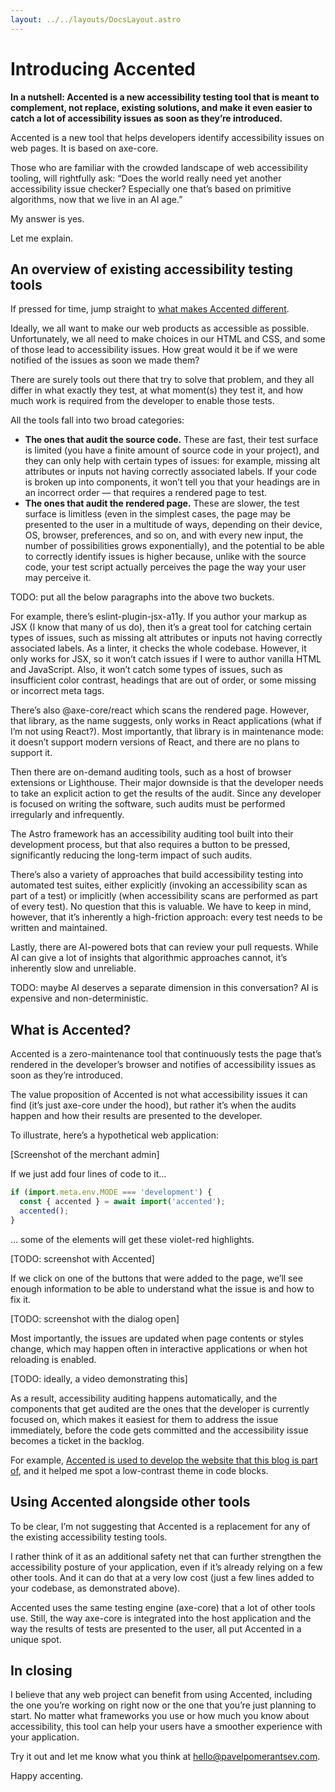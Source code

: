 ```yaml
---
layout: ../../layouts/DocsLayout.astro
---
```


# Introducing Accented

**In a nutshell: Accented is a new accessibility testing tool that is meant to complement, not replace, existing solutions, and make it even easier to catch a lot of accessibility issues as soon as they’re introduced.**

Accented is a new tool that helps developers identify accessibility issues on web pages. It is based on axe-core.

Those who are familiar with the crowded landscape of web accessibility tooling, will rightfully ask: “Does the world really need yet another accessibility issue checker? Especially one that’s based on primitive algorithms, now that we live in an AI age.”

My answer is yes.

Let me explain.

## An overview of existing accessibility testing tools

If pressed for time, jump straight to [what makes Accented different](#what-is-accented).

Ideally, we all want to make our web products as accessible as possible. Unfortunately, we all need to make choices in our HTML and CSS, and some of those lead to accessibility issues. How great would it be if we were notified of the issues as soon we made them?

There are surely tools out there that try to solve that problem, and they all differ in what exactly they test, at what moment(s) they test it, and how much work is required from the developer to enable those tests.

All the tools fall into two broad categories:

- **The ones that audit the source code.** These are fast, their test surface is limited (you have a finite amount of source code in your project), and they can only help with certain types of issues: for example, missing alt attributes or inputs not having correctly associated labels. If your code is broken up into components, it won’t tell you that your headings are in an incorrect order — that requires a rendered page to test.
- **The ones that audit the rendered page.** These are slower, the test surface is limitless (even in the simplest cases, the page may be presented to the user in a multitude of ways, depending on their device, OS, browser, preferences, and so on, and with every new input, the number of possibilities grows exponentially), and the potential to be able to correctly identify issues is higher because, unlike with the source code, your test script actually perceives the page the way your user may perceive it.

TODO: put all the below paragraphs into the above two buckets.

For example, there’s eslint-plugin-jsx-a11y. If you author your markup as JSX (I know that many of us do), then it’s a great tool for catching certain types of issues, such as missing alt attributes or inputs not having correctly associated labels. As a linter, it checks the whole codebase. However, it only works for JSX, so it won’t catch issues if I were to author vanilla HTML and JavaScript. Also, it won’t catch some types of issues, such as insufficient color contrast, headings that are out of order, or some missing or incorrect meta tags.

There’s also @axe-core/react which scans the rendered page. However, that library, as the name suggests, only works in React applications (what if I’m not using React?). Most importantly, that library is in maintenance mode: it doesn’t support modern versions of React, and there are no plans to support it.

Then there are on-demand auditing tools, such as a host of browser extensions or Lighthouse. Their major downside is that the developer needs to take an explicit action to get the results of the audit. Since any developer is focused on writing the software, such audits must be performed irregularly and infrequently.

The Astro framework has an accessibility auditing tool built into their development process, but that also requires a button to be pressed, significantly reducing the long-term impact of such audits.

There’s also a variety of approaches that build accessibility testing into automated test suites, either explicitly (invoking an accessibility scan as part of a test) or implicitly (when accessibility scans are performed as part of every test). No question that this is valuable. We have to keep in mind, however, that it’s inherently a high-friction approach: every test needs to be written and maintained.

Lastly, there are AI-powered bots that can review your pull requests. While AI can give a lot of insights that algorithmic approaches cannot, it’s inherently slow and unreliable.

TODO: maybe AI deserves a separate dimension in this conversation? AI is expensive and non-deterministic.

## What is Accented?

Accented is a zero-maintenance tool that continuously tests the page that’s rendered in the developer’s browser and notifies of accessibility issues as soon as they’re introduced.

The value proposition of Accented is not what accessibility issues it can find (it’s just axe-core under the hood), but rather it’s when the audits happen and how their results are presented to the developer.

To illustrate, here’s a hypothetical web application:

[Screenshot of the merchant admin]

If we just add four lines of code to it…

```js
if (import.meta.env.MODE === 'development') {
  const { accented } = await import('accented');
  accented();
}
```

… some of the elements will get these violet-red highlights.

[TODO: screenshot with Accented]

If we click on one of the buttons that were added to the page, we’ll see enough information to be able to understand what the issue is and how to fix it.

[TODO: screenshot with the dialog open]

Most importantly, the issues are updated when page contents or styles change, which may happen often in interactive applications or when hot reloading is enabled.

[TODO: ideally, a video demonstrating this]

As a result, accessibility auditing happens automatically, and the components that get audited are the ones that the developer is currently focused on, which makes it easiest for them to address the issue immediately, before the code gets committed and the accessibility issue becomes a ticket in the backlog.

For example, [Accented is used to develop the website that this blog is part of](https://github.com/pomerantsev/accented/blob/3107b9106a330539df8d6d59e5cf1479b1eb33b5/packages/website/src/components/Accented.astro), and it helped me spot a low-contrast theme in code blocks.

## Using Accented alongside other tools

To be clear, I’m not suggesting that Accented is a replacement for any of the existing accessibility testing tools.

I rather think of it as an additional safety net that can further strengthen the accessibility posture of your application, even if it’s already relying on a few other tools. And it can do that at a very low cost (just a few lines added to your codebase, as demonstrated above).

Accented uses the same testing engine (axe-core) that a lot of other tools use. Still, the way axe-core is integrated into the host application and the way the results of tests are presented to the user, all put Accented in a unique spot.

## In closing

I believe that any web project can benefit from using Accented, including the one you’re working on right now or the one that you’re just planning to start. No matter what frameworks you use or how much you know about accessibility, this tool can help your users have a smoother experience with your application.

Try it out and let me know what you think at [hello@pavelpomerantsev.com](mailto:hello@pavelpomerantsev.com).

Happy accenting.
